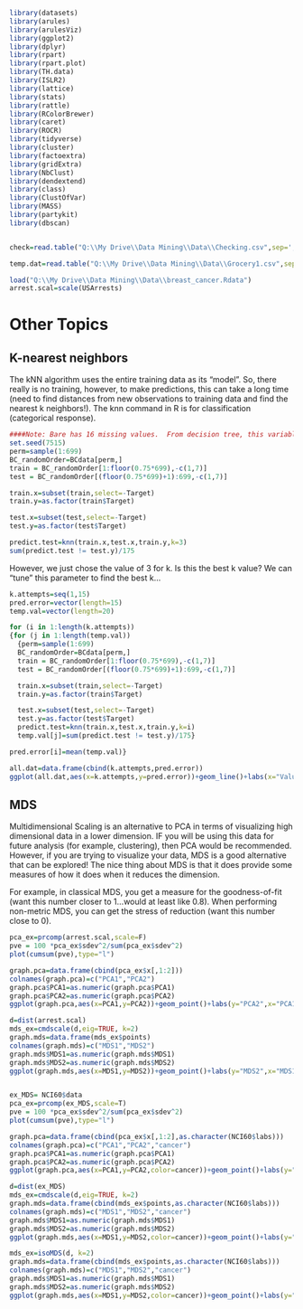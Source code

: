 

```r
library(datasets)
library(arules)
library(arulesViz)
library(ggplot2)
library(dplyr)
library(rpart)
library(rpart.plot)
library(TH.data)
library(ISLR2)
library(lattice)
library(stats)
library(rattle)
library(RColorBrewer)
library(caret)
library(ROCR)
library(tidyverse)  
library(cluster)  
library(factoextra) 
library(gridExtra)
library(NbClust)
library(dendextend)
library(class)
library(ClustOfVar)
library(MASS)
library(partykit)
library(dbscan)


check=read.table("Q:\\My Drive\\Data Mining\\Data\\Checking.csv",sep=',',header=T)

temp.dat=read.table("Q:\\My Drive\\Data Mining\\Data\\Grocery1.csv",sep=',',header=T)

load("Q:\\My Drive\\Data Mining\\Data\\breast_cancer.Rdata")
arrest.scal=scale(USArrests)

```
# Other Topics

## K-nearest neighbors

The kNN algorithm uses the entire training data as its "model".  So, there really is no training, however, to make predictions, this can take a long time (need to find distances from new observations to training data and find the nearest k neighbors!).  The knn command in R is for classification (categorical response).

```r

####Note: Bare has 16 missing values.  From decision tree, this variable does not seem as important as the other variables, so will be dropped for this illustration.
set.seed(7515)
perm=sample(1:699)
BC_randomOrder=BCdata[perm,]
train = BC_randomOrder[1:floor(0.75*699),-c(1,7)]
test = BC_randomOrder[(floor(0.75*699)+1):699,-c(1,7)]

train.x=subset(train,select=-Target)
train.y=as.factor(train$Target)

test.x=subset(test,select=-Target)
test.y=as.factor(test$Target)

predict.test=knn(train.x,test.x,train.y,k=3)
sum(predict.test != test.y)/175
```

However, we just chose the value of 3 for k.  Is this the best k value?  We can "tune" this parameter to find the best k...
```r

k.attempts=seq(1,15)
pred.error=vector(length=15)
temp.val=vector(length=20)

for (i in 1:length(k.attempts))
{for (j in 1:length(temp.val))
  {perm=sample(1:699)
  BC_randomOrder=BCdata[perm,]
  train = BC_randomOrder[1:floor(0.75*699),-c(1,7)]
  test = BC_randomOrder[(floor(0.75*699)+1):699,-c(1,7)]

  train.x=subset(train,select=-Target)
  train.y=as.factor(train$Target)

  test.x=subset(test,select=-Target)
  test.y=as.factor(test$Target)
  predict.test=knn(train.x,test.x,train.y,k=i)
  temp.val[j]=sum(predict.test != test.y)/175}

pred.error[i]=mean(temp.val)}

all.dat=data.frame(cbind(k.attempts,pred.error))
ggplot(all.dat,aes(x=k.attempts,y=pred.error))+geom_line()+labs(x="Values for k",y="Test error")

```

## MDS

Multidimensional Scaling is an alternative to PCA in terms of visualizing high dimensional data in a lower dimension.  IF you will be using this data for future analysis (for example, clustering), then PCA would be recommended.  However, if you are trying to visualize your data, MDS is a good alternative that can be explored!  The nice thing about MDS is that it does provide some measures of how it does when it reduces the dimension. 

For example, in classical MDS, you get a measure for the goodness-of-fit (want this number closer to 1...would at least like 0.8).  When performing non-metric MDS, you can get the stress of reduction (want this number close to 0).


```r

pca_ex=prcomp(arrest.scal,scale=F)
pve = 100 *pca_ex$sdev^2/sum(pca_ex$sdev^2)
plot(cumsum(pve),type="l")

graph.pca=data.frame(cbind(pca_ex$x[,1:2]))
colnames(graph.pca)=c("PCA1","PCA2")
graph.pca$PCA1=as.numeric(graph.pca$PCA1)
graph.pca$PCA2=as.numeric(graph.pca$PCA2)
ggplot(graph.pca,aes(x=PCA1,y=PCA2))+geom_point()+labs(y="PCA2",x="PCA1",title="PCA visualization")

d=dist(arrest.scal)
mds_ex=cmdscale(d,eig=TRUE, k=2)
graph.mds=data.frame(mds_ex$points)
colnames(graph.mds)=c("MDS1","MDS2")
graph.mds$MDS1=as.numeric(graph.mds$MDS1)
graph.mds$MDS2=as.numeric(graph.mds$MDS2)
ggplot(graph.mds,aes(x=MDS1,y=MDS2))+geom_point()+labs(y="MDS2",x="MDS1",title="metric MDS visualization")



```


```r
ex_MDS= NCI60$data
pca_ex=prcomp(ex_MDS,scale=T)
pve = 100 *pca_ex$sdev^2/sum(pca_ex$sdev^2)
plot(cumsum(pve),type="l")

graph.pca=data.frame(cbind(pca_ex$x[,1:2],as.character(NCI60$labs)))
colnames(graph.pca)=c("PCA1","PCA2","cancer")
graph.pca$PCA1=as.numeric(graph.pca$PCA1)
graph.pca$PCA2=as.numeric(graph.pca$PCA2)
ggplot(graph.pca,aes(x=PCA1,y=PCA2,color=cancer))+geom_point()+labs(y="PCA2",x="PCA1",title="PCA visualization")

d=dist(ex_MDS)
mds_ex=cmdscale(d,eig=TRUE, k=2)
graph.mds=data.frame(cbind(mds_ex$points,as.character(NCI60$labs)))
colnames(graph.mds)=c("MDS1","MDS2","cancer")
graph.mds$MDS1=as.numeric(graph.mds$MDS1)
graph.mds$MDS2=as.numeric(graph.mds$MDS2)
ggplot(graph.mds,aes(x=MDS1,y=MDS2,color=cancer))+geom_point()+labs(y="MDS2",x="MDS1",title="metric MDS visualization")

mds_ex=isoMDS(d, k=2)
graph.mds=data.frame(cbind(mds_ex$points,as.character(NCI60$labs)))
colnames(graph.mds)=c("MDS1","MDS2","cancer")
graph.mds$MDS1=as.numeric(graph.mds$MDS1)
graph.mds$MDS2=as.numeric(graph.mds$MDS2)
ggplot(graph.mds,aes(x=MDS1,y=MDS2,color=cancer))+geom_point()+labs(y="MDS2",x="MDS1",title="non-metric MDS visualization")


```

